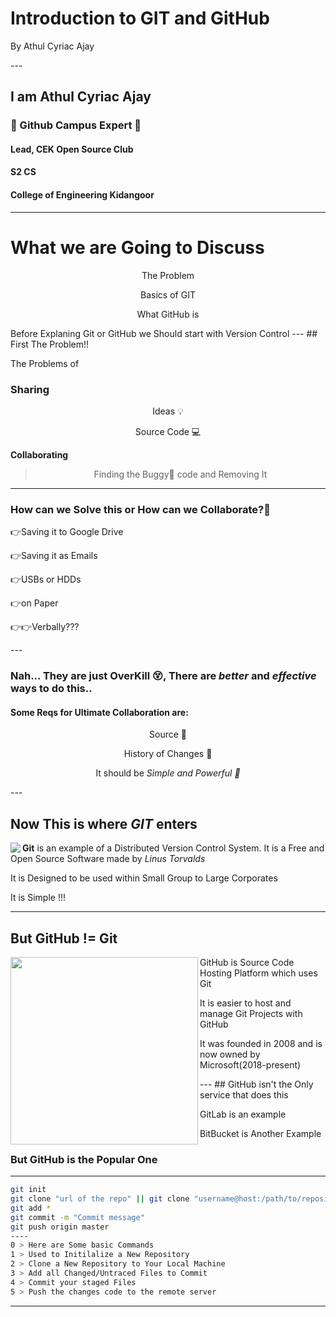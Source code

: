 

# Introduction to GIT and GitHub 
<p color="red"> By Athul Cyriac Ajay</p>
---


## I am Athul Cyriac Ajay
### :triangular_flag_on_post: Github Campus Expert :triangular_flag_on_post:
#### Lead, CEK Open Source Club
#### S2 CS
#### College of Engineering Kidangoor



---
# What we are Going to Discuss

<div align="center">
  <Appear>
    <p>The Problem </p>
    <p>Basics of GIT</p> 
    <p>What GitHub is</p>
  </Appear>
</div>
<Notes>Before Explaning Git or GitHub we Should start with Version Control</Notes>
---
## First The Problem!!

The Problems of
<Appear>
<h3>Sharing</h3>
<p align="center">Ideas 💡</p>
<p align="center">Source Code 💻 </p>
<p><strong>Collaborating</strong></p>
<blockquote align="center">Finding the Buggy🐞 code and Removing It</blockquote>
</Appear>

---
### How can we Solve this or How can we Collaborate?🤔
<Appear>
  <p>👉Saving it to Google Drive</p>
  <p>👉Saving it as Emails</p>
  <p>👉USBs or HDDs</p>
  <p>👉on Paper</p>
  <p>👉👉Verbally???</p>
</Appear>  
---

### Nah... They are just OverKill 😵, There are *better* and *effective* ways to do this..
<Appear>
  <h4>Some Reqs for Ultimate Collaboration are:</h4>
  <p align="center">Source 🧐</p>
  <p align="center">History of Changes 📜</p>
  <p align="center">It should be <i>Simple and Powerful 🏹</i></p>
</Appear>
---

## Now This is where *GIT* enters
<img align="left" src="/git-icon.png"/>
<Appear>
<p><b>Git</b> is an example of a Distributed Version Control System. It is a Free and Open Source Software made by <i>Linus Torvalds</i></p>
<p>It is Designed to be used within Small Group to Large Corporates</p>
<p>It is Simple !!!</p>
</Appear>

---
## But GitHub != Git
<img src="https://octodex.github.com/images/original.png" width="300" height="300" align="left" />
<p>GitHub is Source Code Hosting Platform which uses Git</p>
<p>It is easier to host and manage Git Projects with GitHub</p>
<p>It was founded in 2008 and is now owned by Microsoft(2018-present)</p>
---
## GitHub isn't the Only service that does this
<Appear>
<p> GitLab is an example</p>
<p> BitBucket is Another Example</p>
<h3> But GitHub is the Popular One</h3>
</Appear>

---

```bash  Here are some basic Git Commands
git init
git clone "url of the repo" || git clone "username@host:/path/to/repository" the latter is the SSH version
git add * 
git commit -m "Commit message" 
git push origin master 
----
0 > Here are Some basic Commands
1 > Used to Initilalize a New Repository
2 > Clone a New Repository to Your Local Machine 
3 > Add all Changed/Untraced Files to Commit
4 > Commit your staged Files
5 > Push the changes code to the remote server
```
---